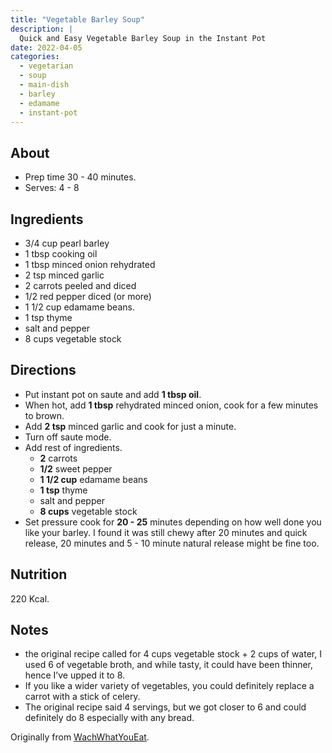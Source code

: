 ```yaml
---
title: "Vegetable Barley Soup"
description: |
  Quick and Easy Vegetable Barley Soup in the Instant Pot
date: 2022-04-05
categories:
  - vegetarian
  - soup
  - main-dish
  - barley
  - edamame
  - instant-pot
---
```


## About

* Prep time 30 - 40 minutes.
* Serves: 4 - 8

## Ingredients 

* 3/4 cup pearl barley
* 1 tbsp  cooking oil
* 1 tbsp minced onion rehydrated
* 2 tsp minced garlic
* 2 carrots peeled and diced
* 1/2 red pepper diced (or more)
* 1 1/2 cup edamame beans.
* 1 tsp  thyme
* salt and pepper
* 8 cups vegetable stock

## Directions

* Put instant pot on saute and add **1 tbsp oil**.
* When hot, add **1 tbsp** rehydrated minced onion, cook for a few minutes to brown.
* Add **2 tsp** minced garlic and cook for just a minute.
* Turn off saute mode.
* Add rest of ingredients.
  * **2** carrots
  * **1/2** sweet pepper
  * **1 1/2 cup** edamame beans
  * **1 tsp** thyme
  * salt and pepper
  * **8 cups** vegetable stock

* Set pressure cook for **20 - 25** minutes depending on how well done you like your barley. I found it was still chewy after 20 minutes and quick release, 20 minutes and 5 - 10 minute natural release might be fine too.

## Nutrition

220 Kcal.

## Notes 

* the original recipe called for 4 cups vegetable stock + 2 cups of water, I used 6 of vegetable broth, and while tasty, it could have been thinner, hence I've upped it to 8. 
* If you like a wider variety of vegetables, you could definitely replace a carrot with a stick of celery.
* The original recipe said 4 servings, but we got closer to 6 and could definitely do 8 especially with any bread.

Originally from [WachWhatYouEat](https://www.watchwhatueat.com/instant-pot-vegetable-barley-soup/#recipe).
